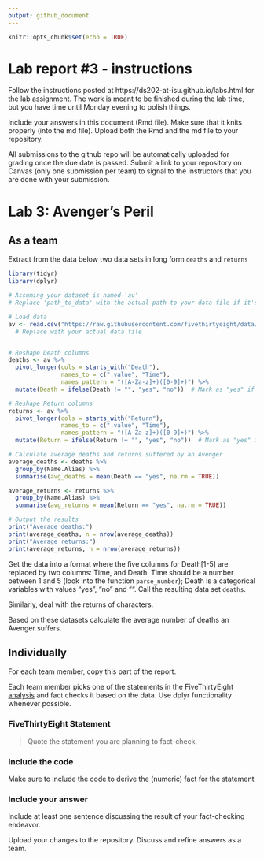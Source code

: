 ```yaml
---
output: github_document
---
```


<!-- README.md is generated from README.Rmd. Please edit the README.Rmd file -->


```r
knitr::opts_chunk$set(echo = TRUE)
```

# Lab report #3 - instructions

Follow the instructions posted at https://ds202-at-isu.github.io/labs.html for the lab assignment. The work is meant to be finished during the lab time, but you have time until Monday evening to polish things.

Include your answers in this document (Rmd file). Make sure that it knits properly (into the md file). Upload both the Rmd and the md file to your repository.  

All submissions to the github repo will be automatically uploaded for grading once the due date is passed.
Submit a link to your repository on Canvas (only one submission per team) to signal to the instructors that you are done with your submission.

# Lab 3: Avenger's Peril

## As a team

Extract from the data below two data sets in long form `deaths` and `returns`

```r
library(tidyr)
library(dplyr)

# Assuming your dataset is named 'av'
# Replace 'path_to_data' with the actual path to your data file if it's not loaded in R yet

# Load data
av <- read.csv("https://raw.githubusercontent.com/fivethirtyeight/data/master/avengers/avengers.csv", stringsAsFactors = FALSE)
  # Replace with your actual data file


# Reshape Death columns
deaths <- av %>%
  pivot_longer(cols = starts_with("Death"),
               names_to = c(".value", "Time"),
               names_pattern = "([A-Za-z]+)([0-9]+)") %>%
  mutate(Death = ifelse(Death != "", "yes", "no"))  # Mark as "yes" if not empty, otherwise "no"

# Reshape Return columns
returns <- av %>%
  pivot_longer(cols = starts_with("Return"),
               names_to = c(".value", "Time"),
               names_pattern = "([A-Za-z]+)([0-9]+)") %>%
  mutate(Return = ifelse(Return != "", "yes", "no"))  # Mark as "yes" if not empty, otherwise "no"

# Calculate average deaths and returns suffered by an Avenger
average_deaths <- deaths %>%
  group_by(Name.Alias) %>%
  summarise(avg_deaths = mean(Death == "yes", na.rm = TRUE))

average_returns <- returns %>%
  group_by(Name.Alias) %>%
  summarise(avg_returns = mean(Return == "yes", na.rm = TRUE))

# Output the results
print("Average deaths:")
print(average_deaths, n = nrow(average_deaths))
print("Average returns:")
print(average_returns, n = nrow(average_returns))
```

Get the data into a format where the five columns for Death[1-5] are replaced by two columns: Time, and Death. Time should be a number between 1 and 5 (look into the function `parse_number`); Death is a categorical variables with values "yes", "no" and "". Call the resulting data set `deaths`. 

Similarly, deal with the returns of characters.

Based on these datasets calculate the average number of deaths an Avenger suffers. 

## Individually

For each team member, copy this part of the report. 

Each team member picks one of the statements in the FiveThirtyEight [analysis](https://fivethirtyeight.com/features/avengers-death-comics-age-of-ultron/) and fact checks it based on the data. Use dplyr functionality whenever possible.

### FiveThirtyEight Statement

> Quote the statement you are planning to fact-check.

### Include the code

Make sure to include the code to derive the (numeric) fact for the statement

### Include your answer

Include at least one sentence discussing the result of your fact-checking endeavor.

Upload your changes to the repository. Discuss and refine answers as a team.
